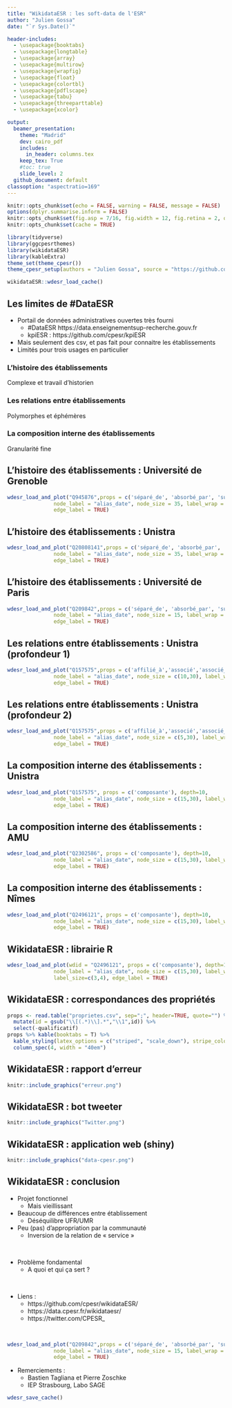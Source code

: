 ```yaml
---
title: "WikidataESR : les soft-data de l'ESR"
author: "Julien Gossa"
date: "`r Sys.Date()`"

header-includes:
  - \usepackage{booktabs}
  - \usepackage{longtable}
  - \usepackage{array}
  - \usepackage{multirow}
  - \usepackage{wrapfig}
  - \usepackage{float}
  - \usepackage{colortbl}
  - \usepackage{pdflscape}
  - \usepackage{tabu}
  - \usepackage{threeparttable}
  - \usepackage{xcolor}

output: 
  beamer_presentation:
    theme: "Madrid"
    dev: cairo_pdf
    includes:
      in_header: columns.tex
    keep_tex: True
    #toc: true
    slide_level: 2
  github_document: default
classoption: "aspectratio=169"
---
```


```r
knitr::opts_chunk$set(echo = FALSE, warning = FALSE, message = FALSE)
options(dplyr.summarise.inform = FALSE)
knitr::opts_chunk$set(fig.asp = 7/16, fig.width = 12, fig.retina = 2, out.width = "100%")
knitr::opts_chunk$set(cache = TRUE)

library(tidyverse)
library(ggcpesrthemes)
library(wikidataESR)
library(kableExtra)
theme_set(theme_cpesr())
theme_cpesr_setup(authors = "Julien Gossa", source = "https://github.com/cpesr/RFC/")

wikidataESR::wdesr_load_cache()
```

## Les limites de #DataESR

- Portail de données administratives ouvertes très fourni
  - #DataESR https://data.enseignementsup-recherche.gouv.fr
  - kpiESR : https://github.com/cpesr/kpiESR
  
- Mais seulement des csv, et pas fait pour connaitre les établissements
- Limités pour trois usages en particulier 

### L'histoire des établissements
Complexe et travail d'historien

### Les relations entre établissements
Polymorphes et éphémères

### La composition interne des établissements
Granularité fine


## L'histoire des établissements : Université de Grenoble

```r
wdesr_load_and_plot("Q945876",props = c('séparé_de', 'absorbé_par', 'successeur', 'prédécesseur'), depth=10,
               node_label = "alias_date", node_size = 35, label_wrap = 10, label_size = 4,
               edge_label = TRUE)
```
  

## L'histoire des établissements : Unistra

```r
wdesr_load_and_plot("Q20808141",props = c('séparé_de', 'absorbé_par', 'successeur'), depth=10,
               node_label = "alias_date", node_size = 35, label_wrap = 10, label_size=4,
               edge_label = TRUE)
```




## L'histoire des établissements : Université de Paris

```r
wdesr_load_and_plot("Q209842",props = c('séparé_de', 'absorbé_par', 'successeur', 'prédécesseur'), depth=10,
               node_label = "alias_date", node_size = 15, label_wrap = 10, label_size = 2,
               edge_label = TRUE)
```


## Les relations entre établissements : Unistra (profondeur 1)

```r
wdesr_load_and_plot("Q157575",props = c('affilié_à','associé','associé_de','membre_de'), depth=1,
               node_label = "alias_date", node_size = c(10,30), label_wrap = 10, label_size=c(2,4),
               edge_label = TRUE)
```

## Les relations entre établissements : Unistra (profondeur 2)

```r
wdesr_load_and_plot("Q157575",props = c('affilié_à','associé','associé_de','membre_de'), depth=2,
               node_label = "alias_date", node_size = c(5,30), label_wrap = 10, label_size=c(0.5,4),
               edge_label = TRUE)
```


## La composition interne des établissements : Unistra

```r
wdesr_load_and_plot("Q157575", props = c('composante'), depth=10,
               node_label = "alias_date", node_size = c(15,30), label_wrap = 10, label_size=c(2,4),
               edge_label = TRUE)
```

## La composition interne des établissements : AMU

```r
wdesr_load_and_plot("Q2302586", props = c('composante'), depth=10,
               node_label = "alias_date", node_size = c(15,30), label_wrap = 10, label_size=c(2,4),
               edge_label = TRUE)
```


## La composition interne des établissements : Nîmes

```r
wdesr_load_and_plot("Q2496121", props = c('composante'), depth=10,
               node_label = "alias_date", node_size = c(15,30), label_wrap = 10, label_size=c(3,4),
               edge_label = TRUE)
```

## WikidataESR : librairie R

\footnotesize

```r
wdesr_load_and_plot(wdid = "Q2496121", props = c('composante'), depth=10,
               node_label = "alias_date", node_size = c(15,30), label_wrap = 10, 
               label_size=c(3,4), edge_label = TRUE)
```


## WikidataESR : correspondances des propriétés

```r
props <- read.table("proprietes.csv", sep=";", header=TRUE, quote="") %>%
  mutate(id = gsub("\\[(.*)\\].*","\\1",id)) %>%
  select(-qualificatif)
props %>% kable(booktabs = T) %>%
  kable_styling(latex_options = c("striped", "scale_down"), stripe_color = "lightgray") %>%
  column_spec(4, width = "40em")
```

## WikidataESR : rapport d'erreur

```r
knitr::include_graphics("erreur.png")
```


## WikidataESR : bot tweeter

```r
knitr::include_graphics("Twitter.png")
```


## WikidataESR : application web (shiny)

```r
knitr::include_graphics("data-cpesr.png")
```


## WikidataESR : conclusion

:::::: {.cols data-latex=""}

::: {.col data-latex="{0.55\textwidth}"}


- Projet fonctionnel 
  - Mais vieillissant
- Beaucoup de différences entre établissement
  - Déséquilibre UFR/UMR
- Peu (pas) d'appropriation par la communauté
  - Inversion de la relation de « service »

\ 

- Problème fondamental 
  - A quoi et qui ça sert ?

\ 

- Liens :
  - https://github.com/cpesr/wikidataESR/
  - https://data.cpesr.fr/wikidataesr/
  - https://twitter.com/CPESR_

:::

::: {.col data-latex="{0.001\textwidth}"}
\ 
:::

::: {.col data-latex="{0.44\textwidth}"}
```r
wdesr_load_and_plot("Q209842",props = c('séparé_de', 'absorbé_par', 'successeur', 'prédécesseur'), depth=10,
               node_label = "alias_date", node_size = 15, label_wrap = 10, label_size = 2,
               edge_label = TRUE)
```

- Remerciements :
  - Bastien Tagliana et Pierre Zoschke
  - IEP Strasbourg, Labo SAGE

:::

::::::


```r
wdesr_save_cache()
```